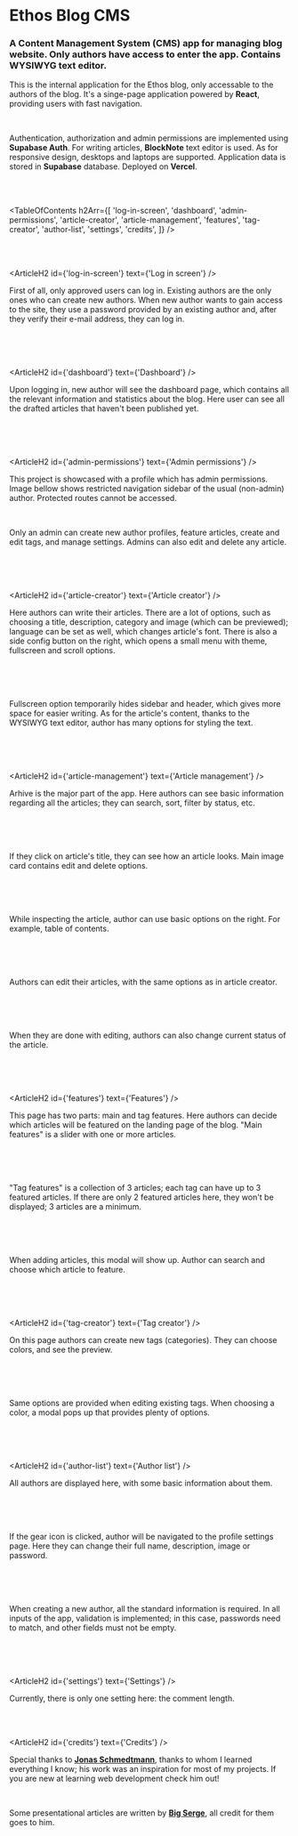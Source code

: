 

# Ethos Blog CMS

### A Content Management System (CMS) app for managing blog website. Only authors have access to enter the app. Contains WYSIWYG text editor.

<HeroImage image={EthosCMSImg} title="Ethos Blog CMS" />

This is the internal application for the Ethos blog, only accessable to the authors of the blog. It's a singe-page application powered by **React**, providing users with fast navigation.

<br />

Authentication, authorization and admin permissions are implemented using **Supabase Auth**. For writing articles, **BlockNote** text editor is used. As for responsive design, desktops and laptops are supported. Application data is stored in **Supabase** database. Deployed on **Vercel**.

<br />
<br />

<TableOfContents
   h2Arr={[
      'log-in-screen',
      'dashboard',
      'admin-permissions',
      'article-creator',
      'article-management',
      'features',
      'tag-creator',
      'author-list',
      'settings',
      'credits',
   ]}
/>

<br />
<br />

<ArticleH2 id={'log-in-screen'} text={'Log in screen'} />

First of all, only approved users can log in. Existing authors are the only ones who can create new authors. When new author wants to gain access to the site, they use a password provided by an existing author and, after they verify their e-mail address, they can log in.

<br />

<ArticleImage image={CmsImg1} alt="Log in screen" />

<br />
<br />

<ArticleH2 id={'dashboard'} text={'Dashboard'} />

Upon logging in, new author will see the dashboard page, which contains all the relevant information and statistics about the blog. Here user can see all the drafted articles that haven't been published yet.

<br />

<ArticleImage image={CmsImg2} alt="Dashboard" />

<br />
<br />

<ArticleH2 id={'admin-permissions'} text={'Admin permissions'} />

This project is showcased with a profile which has admin permissions. Image bellow shows restricted navigation sidebar of the usual (non-admin) author. Protected routes cannot be accessed.

<br />

Only an admin can create new author profiles, feature articles, create and edit tags, and manage settings. Admins can also edit and delete any article.

<br />

<ArticleImage image={CmsImg19} alt="Admin permissions" />

<br />
<br />

<ArticleH2 id={'article-creator'} text={'Article creator'} />

Here authors can write their articles. There are a lot of options, such as choosing a title, description, category and image (which can be previewed); language can be set as well, which changes article's font. There is also a side config button on the right, which opens a small menu with theme, fullscreen and scroll options.

<br />

<ArticleImage image={CmsImg3} alt="Article creator" />

<br />
<br />

Fullscreen option temporarily hides sidebar and header, which gives more space for easier writing. As for the article's content, thanks to the WYSIWYG text editor, author has many options for styling the text.

<br />

<ArticleImage image={CmsImg4} alt="Article creator" />

<br />
<br />

<ArticleH2 id={'article-management'} text={'Article management'} />

Arhive is the major part of the app. Here authors can see basic information regarding all the articles; they can search, sort, filter by status, etc.

<br />

<ArticleImage image={CmsImg5} alt="Archive" />

<br />
<br />

If they click on article's title, they can see how an article looks. Main image card contains edit and delete options.

<br />

<ArticleImage image={CmsImg6} alt="Article page" />

<br />
<br />

While inspecting the article, author can use basic options on the right. For example, table of contents.

<br />

<ArticleImage image={CmsImg7} alt="Article page options" />

<br />
<br />

Authors can edit their articles, with the same options as in article creator.

<br />

<ArticleImage image={CmsImg8} alt="Article edit page" />

<br />
<br />

When they are done with editing, authors can also change current status of the article.

<br />

<ArticleImage image={CmsImg9} alt="Article edit page" />

<br />
<br />

<ArticleH2 id={'features'} text={'Features'} />

This page has two parts: main and tag features. Here authors can decide which articles will be featured on the landing page of the blog. "Main features" is a slider with one or more articles.

<br />

<ArticleImage image={CmsImg10} alt="Main features" />

<br />
<br />

"Tag features" is a collection of 3 articles; each tag can have up to 3 featured articles. If there are only 2 featured articles here, they won't be displayed; 3 articles are a minimum.

<br />

<ArticleImage image={CmsImg11} alt="Tag features" />

<br />
<br />

When adding articles, this modal will show up. Author can search and choose which article to feature.

<br />

<ArticleImage image={CmsImg12} alt="Feature modal" />

<br />
<br />

<ArticleH2 id={'tag-creator'} text={'Tag creator'} />

On this page authors can create new tags (categories). They can choose colors, and see the preview.

<br />

<ArticleImage image={CmsImg13} alt="Tag creator" />

<br />
<br />

Same options are provided when editing existing tags. When choosing a color, a modal pops up that provides plenty of options.

<br />

<ArticleImage image={CmsImg14} alt="Tag edit" />

<br />
<br />

<ArticleH2 id={'author-list'} text={'Author list'} />

All authors are displayed here, with some basic information about them.

<br />

<ArticleImage image={CmsImg15} alt="Authors page" />

<br />
<br />

If the gear icon is clicked, author will be navigated to the profile settings page. Here they can change their full name, description, image or password.

<br />

<ArticleImage image={CmsImg16} alt="Profile edit" />

<br />
<br />

When creating a new author, all the standard information is required. In all inputs of the app, validation is implemented; in this case, passwords need to match, and other fields must not be empty.

<br />

<ArticleImage image={CmsImg17} alt="Author creator" />

<br />
<br />

<ArticleH2 id={'settings'} text={'Settings'} />

Currently, there is only one setting here: the comment length.

<br />

<ArticleImage image={CmsImg18} alt="Settings" />

<br />

<ArticleH2 id={'credits'} text={'Credits'} />

Special thanks to **[Jonas Schmedtmann](https://www.udemy.com/user/jonasschmedtmann/)**, thanks to whom I learned everything I know; his work was an inspiration for most of my projects. If you are new at learning web development check him out!

<br />

Some presentational articles are written by **[Big Serge](https://substack.com/@bigserge)**, all credit for them goes to him.
